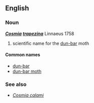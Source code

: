 ==English==
===Noun===
'''''[[Cosmia]] [[trapezina]]''''' Linnaeus 1758

#scientific name for the [[dun-bar]] moth

====Common names====
*[[dun-bar]]
*[[dun-bar moth]]

===See also===
*''[[Cosmia calami]]''